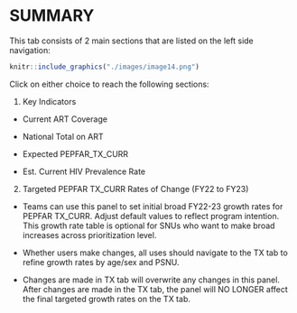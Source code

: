 \blandscape

# SUMMARY

This tab consists of 2 main sections that are listed on the left side navigation:

```r
knitr::include_graphics("./images/image14.png")
```

```{=tex}
\begin{center}

\includegraphics[width=2.2085247156605425in, height=2.7002340332458443in]{./images/image14.png}

\end{center}
```
Click on either choice to reach the following sections:

1.  Key Indicators

-   Current ART Coverage

-   National Total on ART

-   Expected PEPFAR_TX_CURR

-   Est. Current HIV Prevalence Rate

2.  Targeted PEPFAR TX_CURR Rates of Change (FY22 to FY23)

-   Teams can use this panel to set initial broad FY22-23 growth rates for PEPFAR TX_CURR. Adjust default values to reflect program intention. This growth rate table is optional for SNUs who want to make broad increases across prioritization level.

-   Whether users make changes, all uses should navigate to the TX tab to refine growth rates by age/sex and PSNU.

-   Changes are made in TX tab will overwrite any changes in this panel. After changes are made in the TX tab, the panel will NO LONGER affect the final targeted growth rates on the TX tab.

\elandscape

\newpage
